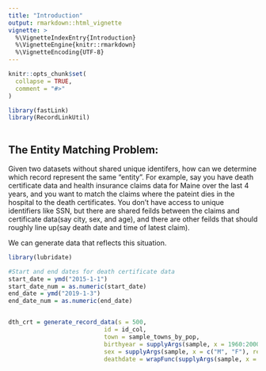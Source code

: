 ```yaml
---
title: "Introduction"
output: rmarkdown::html_vignette
vignette: >
  %\VignetteIndexEntry{Introduction}
  %\VignetteEngine{knitr::rmarkdown}
  %\VignetteEncoding{UTF-8}
---
```


```r
knitr::opts_chunk$set(
  collapse = TRUE,
  comment = "#>"
)
```

```r
library(fastLink)
library(RecordLinkUtil)
  


```



## The Entity Matching Problem:
Given two datasets without shared unique identifers, how can we determine which record represent the same "entity". 
For example, say you have death certificate data and health insurance claims data for Maine over the last 4 years, and you want to match the claims where the pateint dies in the hospital to the death certificates. You don't have access to unique identifiers like SSN, but there are shared feilds between the claims and certificate data(say city, sex, and age), and there are other feilds that should roughly line up(say death date and time of latest claim). 

We can generate data that reflects this situation.

```r

library(lubridate)

#Start and end dates for death certificate data
start_date = ymd("2015-1-1")
start_date_num = as.numeric(start_date)
end_date = ymd("2019-1-3")
end_date_num = as.numeric(end_date)


dth_crt = generate_record_data(s = 500,
                           id = id_col,
                           town = sample_towns_by_pop, 
                           birthyear = supplyArgs(sample, x = 1960:2000, replace = TRUE, .OVERIDE = FALSE),
                           sex = supplyArgs(sample, x = c("M", "F"), replace = TRUE, .OVERIDE = FALSE),
                           deathdate = wrapFunc(supplyArgs(sample, x = start_date_num:end_date_num, replace = TRUE, .OVERIDE = FALSE),as_date))



```



```r

```

